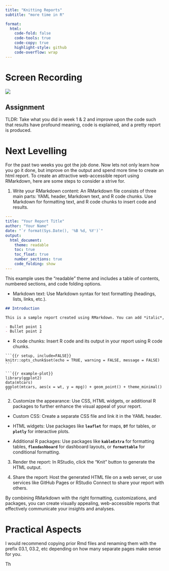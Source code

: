 ```yaml
---
title: "Knitting Reports"
subtitle: "more time in R"

format:
  html:
    code-fold: false
    code-tools: true
    code-copy: true
    highlight-style: github
    code-overflow: wrap
---
```


# Screen Recording

[![](/img/zoom.png){fig-align="right"}](vvv)

::: callout-important
## Assignment

TLDR: Take what you did in week 1 & 2 and improve upon the code such that results have profound meaning, code is explained, and a pretty report is produced.
:::

# Next Levelling

For the past two weeks you got the job done. Now lets not only learn how you go it done, but improve on the output and spend more time to create an html report. To create an attractive web-accessible report using RMarkdown, here are some steps to consider a strive for.

1.  Write your RMarkdown content: An RMarkdown file consists of three main parts: YAML header, Markdown text, and R code chunks. Use Markdown for formatting text, and R code chunks to insert code and results.

       
```.yaml
---
title: "Your Report Title"
author: "Your Name"
date: "`r format(Sys.Date(), '%B %d, %Y')`"
output: 
  html_document:
    theme: readable
    toc: true
    toc_float: true
    number_sections: true
    code_folding: show
---
```


  This example uses the "readable" theme and includes a table of contents, numbered sections, and code folding options.

-   Markdown text: Use Markdown syntax for text formatting (headings, lists, links, etc.).

```.markdown
## Introduction

This is a sample report created using RMarkdown. You can add *italic*, **bold**, or [links](https://example.com).

- Bullet point 1
- Bullet point 2
```

-   R code chunks: Insert R code and its output in your report using R code chunks.

````
```{{r setup, include=FALSE}}
knitr::opts_chunk$set(echo = TRUE, warning = FALSE, message = FALSE)
```

```{{r example-plot}}
library(ggplot2)
data(mtcars)
ggplot(mtcars, aes(x = wt, y = mpg)) + geom_point() + theme_minimal()
```
````


2.  Customize the appearance:
    Use CSS, HTML widgets, or additional R packages to further enhance the visual appeal of your report.

- Custom CSS: Create a separate CSS file and link it in the YAML header.

- HTML widgets: Use packages like **`leaflet`** for maps, **`DT`** for tables, or **`plotly`** for interactive plots.

- Additional R packages: Use packages like **`kableExtra`** for formatting tables, **`flexdashboard`** for dashboard layouts, or **`formattable`** for conditional formatting.


3.  Render the report: In RStudio, click the "Knit" button to generate the HTML output. 

4.  Share the report: Host the generated HTML file on a web server, or use services like GitHub Pages or RStudio Connect to share your report with others.

By combining RMarkdown with the right formatting, customizations, and packages, you can create visually appealing, web-accessible reports that effectively communicate your insights and analyses.

# Practical Aspects 

I would recommend copying prior Rmd files and renaming them with the prefix 03.1, 03.2, etc depending on how many separate pages make sense for you. 

Th